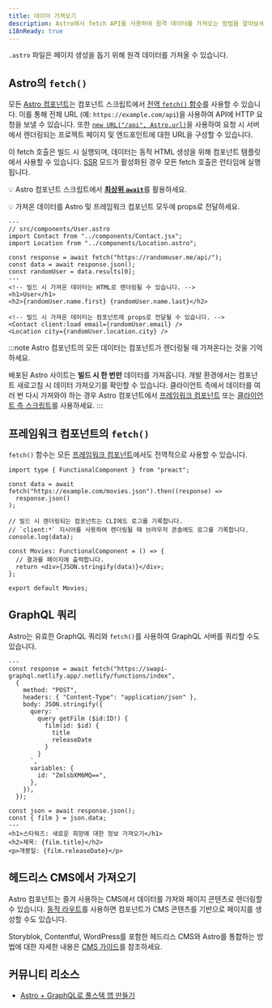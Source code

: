 ```yaml
---
title: 데이터 가져오기
description: Astro에서 fetch API를 사용하여 원격 데이터를 가져오는 방법을 알아보세요.
i18nReady: true
---
```

`.astro` 파일은 페이지 생성을 돕기 위해 원격 데이터를 가져올 수 있습니다.

## Astro의 `fetch()`

모든 [Astro 컴포넌트](/ko/basics/astro-components/)는 컴포넌트 스크립트에서 [전역 `fetch()` 함수](https://developer.mozilla.org/ko/docs/Web/API/Window/fetch)를 사용할 수 있습니다. 이를 통해 전체 URL (예: `https://example.com/api`)을 사용하여 API에 HTTP 요청을 보낼 수 있습니다. 또한 [`new URL("/api", Astro.url)`](/ko/reference/api-reference/#url)을 사용하여 요청 시 서버에서 렌더링되는 프로젝트 페이지 및 엔드포인트에 대한 URL을 구성할 수 있습니다.

이 fetch 호출은 빌드 시 실행되며, 데이터는 동적 HTML 생성을 위해 컴포넌트 템플릿에서 사용할 수 있습니다. [SSR](/ko/guides/on-demand-rendering/) 모드가 활성화된 경우 모든 fetch 호출은 런타임에 실행됩니다.

💡 Astro 컴포넌트 스크립트에서 [**최상위 `await`**](https://developer.mozilla.org/en-US/docs/Web/JavaScript/Reference/Operators/await#top_level_await)를 활용하세요.

💡 가져온 데이터를 Astro 및 프레임워크 컴포넌트 모두에 props로 전달하세요.

```astro /await fetch\\(.*?\\)/
---
// src/components/User.astro
import Contact from "../components/Contact.jsx";
import Location from "../components/Location.astro";

const response = await fetch("https://randomuser.me/api/");
const data = await response.json();
const randomUser = data.results[0];
---
<!-- 빌드 시 가져온 데이터는 HTML로 렌더링될 수 있습니다. -->
<h1>User</h1>
<h2>{randomUser.name.first} {randomUser.name.last}</h2>

<!-- 빌드 시 가져온 데이터는 컴포넌트에 props로 전달될 수 있습니다. -->
<Contact client:load email={randomUser.email} />
<Location city={randomUser.location.city} />
```

:::note
Astro 컴포넌트의 모든 데이터는 컴포넌트가 렌더링될 때 가져온다는 것을 기억하세요.

배포된 Astro 사이트는 **빌드 시 한 번만** 데이터를 가져옵니다. 개발 환경에서는 컴포넌트 새로고침 시 데이터 가져오기를 확인할 수 있습니다. 클라이언트 측에서 데이터를 여러 번 다시 가져와야 하는 경우 Astro 컴포넌트에서 [프레임워크 컴포넌트](/ko/guides/framework-components/) 또는 [클라이언트 측 스크립트](/ko/guides/client-side-scripts/)를 사용하세요.
:::

## 프레임워크 컴포넌트의 `fetch()`

`fetch()` 함수는 모든 [프레임워크 컴포넌트](/ko/guides/framework-components/)에서도 전역적으로 사용할 수 있습니다.

```tsx title="src/components/Movies.tsx" /await fetch\\(.*?\\)/
import type { FunctionalComponent } from "preact";

const data = await fetch("https://example.com/movies.json").then((response) =>
  response.json()
);

// 빌드 시 렌더링되는 컴포넌트는 CLI에도 로그를 기록합니다.
// `client:*` 지시어를 사용하여 렌더링될 때 브라우저 콘솔에도 로그를 기록합니다.
console.log(data);

const Movies: FunctionalComponent = () => {
  // 결과를 페이지에 출력합니다.
  return <div>{JSON.stringify(data)}</div>;
};

export default Movies;
```

## GraphQL 쿼리

Astro는 유효한 GraphQL 쿼리와 `fetch()`를 사용하여 GraphQL 서버를 쿼리할 수도 있습니다.

```astro title="src/components/Film.astro" "await fetch"
---
const response = await fetch("https://swapi-graphql.netlify.app/.netlify/functions/index",
  {
    method: "POST",
    headers: { "Content-Type": "application/json" },
    body: JSON.stringify({
      query: `
        query getFilm ($id:ID!) {
          film(id: $id) {
            title
            releaseDate
          }
        }
      `,
      variables: {
        id: "ZmlsbXM6MQ==",
      },
    }),
  });

const json = await response.json();
const { film } = json.data;
---
<h1>스타워즈: 새로운 희망에 대한 정보 가져오기</h1>
<h2>제목: {film.title}</h2>
<p>개봉일: {film.releaseDate}</p>
```

## 헤드리스 CMS에서 가져오기

Astro 컴포넌트는 즐겨 사용하는 CMS에서 데이터를 가져와 페이지 콘텐츠로 렌더링할 수 있습니다. [동적 라우트](/ko/guides/routing/#동적-라우트)를 사용하면 컴포넌트가 CMS 콘텐츠를 기반으로 페이지를 생성할 수도 있습니다.

Storyblok, Contentful, WordPress를 포함한 헤드리스 CMS와 Astro를 통합하는 방법에 대한 자세한 내용은 [CMS 가이드](/ko/guides/cms/)를 참조하세요.

## 커뮤니티 리소스

- [Astro + GraphQL로 풀스택 앱 만들기](https://robkendal.co.uk/blog/how-to-build-astro-site-with-graphql/)
